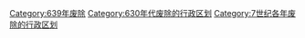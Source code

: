 [[Category:639年废除|Category:639年废除]]
[[Category:630年代废除的行政区划|Category:630年代废除的行政区划]]
[[Category:7世纪各年废除的行政区划|Category:7世纪各年废除的行政区划]]